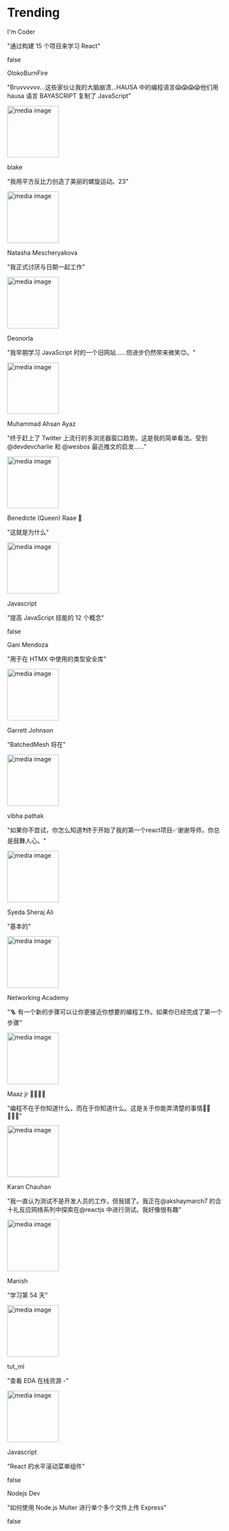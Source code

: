 
# Trending

<TwoColumnLayout>
  <div>
    <p>I'm Coder</p>
    <p>"通过构建 15 个项目来学习 React"</p>
  </div>
  false
</TwoColumnLayout>
  

<TwoColumnLayout>
  <div>
    <p>OlokoBurnFire</p>
    <p>"Bruvvvvvv...这些家伙让我的大脑崩溃...HAUSA 中的编程语言😱😱😱😱他们用 hausa 语言 BAYASCRIPT 复制了 JavaScript"</p>
  </div>
  <img width="120" src="https://pbs.twimg.com/ext_tw_video_thumb/1728762387941994496/pu/img/Pn0nVHuaA--jXOrW.jpg" alt="media image" />
</TwoColumnLayout>
  

<TwoColumnLayout>
  <div>
    <p>blake</p>
    <p>"我用平方反比力创造了美丽的螺旋运动。23"</p>
  </div>
  <img width="120" src="https://pbs.twimg.com/ext_tw_video_thumb/1726844634800988160/pu/img/Ry9jsNsMfuKXv5z5.jpg" alt="media image" />
</TwoColumnLayout>
  

<TwoColumnLayout>
  <div>
    <p>Natasha Mescheryakova</p>
    <p>"我正式讨厌与日期一起工作"</p>
  </div>
  <img width="120" src="https://pbs.twimg.com/media/F_-uqeFXEAAqZ4L.jpg" alt="media image" />
</TwoColumnLayout>
  

<TwoColumnLayout>
  <div>
    <p>Deonorla</p>
    <p>"我早期学习 JavaScript 时的一个旧网站......但进步仍然带来微笑😊。"</p>
  </div>
  <img width="120" src="https://pbs.twimg.com/ext_tw_video_thumb/1728480183512920064/pu/img/RiKxQ_VC5oXCTKrE.jpg" alt="media image" />
</TwoColumnLayout>
  

<TwoColumnLayout>
  <div>
    <p>Muhammad Ahsan Ayaz</p>
    <p>"终于赶上了 Twitter 上流行的多浏览器窗口趋势。这是我的简单看法。受到 @devdevcharlie 和 @wesbos 最近推文的启发......"</p>
  </div>
  <img width="120" src="https://pbs.twimg.com/ext_tw_video_thumb/1728130707761856512/pu/img/Vv6_KgansWBXFHE8.jpg" alt="media image" />
</TwoColumnLayout>
  

<TwoColumnLayout>
  <div>
    <p>Benedicte (Queen) Raae 👑</p>
    <p>"这就是为什么"</p>
  </div>
  <img width="120" src="https://pbs.twimg.com/ext_tw_video_thumb/1728995628670427137/pu/img/Zc0MRz1fxMv53R3c.jpg" alt="media image" />
</TwoColumnLayout>
  

<TwoColumnLayout>
  <div>
    <p>Javascript</p>
    <p>"提高 JavaScript 技能的 12 个概念"</p>
  </div>
  false
</TwoColumnLayout>
  

<TwoColumnLayout>
  <div>
    <p>Gani Mendoza</p>
    <p>"用于在 HTMX 中使用的类型安全库"</p>
  </div>
  <img width="120" src="https://pbs.twimg.com/media/F_uYe1JacAAIpLn.jpg" alt="media image" />
</TwoColumnLayout>
  

<TwoColumnLayout>
  <div>
    <p>Garrett Johnson</p>
    <p>"BatchedMesh 将在"</p>
  </div>
  <img width="120" src="https://pbs.twimg.com/ext_tw_video_thumb/1727521212577054720/pu/img/6-P4dEx2ziBJonPi.jpg" alt="media image" />
</TwoColumnLayout>
  

<TwoColumnLayout>
  <div>
    <p>vibha pathak</p>
    <p>"如果你不尝试，你怎么知道❓️终于开始了我的第一个react项目✅️谢谢导师，你总是鼓舞人心。"</p>
  </div>
  <img width="120" src="https://pbs.twimg.com/media/F_841G9aAAANXni.jpg" alt="media image" />
</TwoColumnLayout>
  

<TwoColumnLayout>
  <div>
    <p>Syeda Sheraj Ali</p>
    <p>"基本的"</p>
  </div>
  <img width="120" src="https://pbs.twimg.com/media/F_3iKNTXEAAew_5.jpg" alt="media image" />
</TwoColumnLayout>
  

<TwoColumnLayout>
  <div>
    <p>Networking Academy</p>
    <p>"🪜 有一个新的步骤可以让你更接近你想要的编程工作。如果你已经完成了第一个步骤"</p>
  </div>
  <img width="120" src="https://pbs.twimg.com/media/GACiYG7XYAAN0xJ.jpg" alt="media image" />
</TwoColumnLayout>
  

<TwoColumnLayout>
  <div>
    <p>Maaz jr 👨🏾‍💻🌟</p>
    <p>"编程不在于你知道什么，而在于你知道什么。这是关于你能弄清楚的事情💪🏾👨🏾‍💻"</p>
  </div>
  <img width="120" src="https://pbs.twimg.com/ext_tw_video_thumb/1729371733323386880/pu/img/sMuY01DZYsdqQ_1i.jpg" alt="media image" />
</TwoColumnLayout>
  

<TwoColumnLayout>
  <div>
    <p>Karan Chauhan</p>
    <p>"我一直认为测试不是开发人员的工作，但我错了。我正在@akshaymarch7 的合十礼反应网络系列中探索在@reactjs 中进行测试。我好像很有趣"</p>
  </div>
  <img width="120" src="https://pbs.twimg.com/media/F_16BypXUAAVhUJ.jpg" alt="media image" />
</TwoColumnLayout>
  

<TwoColumnLayout>
  <div>
    <p>Manish</p>
    <p>"学习第 54 天"</p>
  </div>
  <img width="120" src="https://pbs.twimg.com/media/F_8hBrmXAAAHyaN.jpg" alt="media image" />
</TwoColumnLayout>
  

<TwoColumnLayout>
  <div>
    <p>tut_ml</p>
    <p>"查看 EDA 在线资源 -"</p>
  </div>
  <img width="120" src="https://pbs.twimg.com/media/F_6bz6mXsAAI54P.jpg" alt="media image" />
</TwoColumnLayout>
  

<TwoColumnLayout>
  <div>
    <p>Javascript</p>
    <p>"React 的水平滚动菜单组件"</p>
  </div>
  false
</TwoColumnLayout>
  

<TwoColumnLayout>
  <div>
    <p>Nodejs Dev</p>
    <p>"如何使用 Node.js Multer 进行单个多个文件上传 Express"</p>
  </div>
  false
</TwoColumnLayout>
  